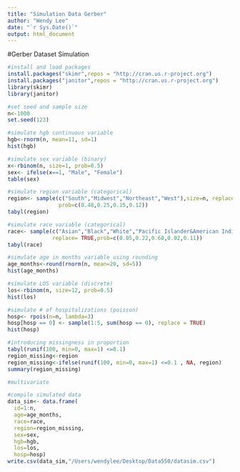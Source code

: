 ```yaml
---
title: "Simulation Data Gerber"
author: "Wendy Lee"
date: "`r Sys.Date()`"
output: html_document
---
```


#Gerber Dataset Simulation
```r

#install and load packages 
install.packages("skimr",repos = "http://cran.us.r-project.org")
install.packages("janitor",repos = "http://cran.us.r-project.org")
library(skimr)
library(janitor)

#set seed and sample size
n<-1000
set.seed(123)

#simulate hgb continuous variable
hgb<-rnorm(n, mean=11, sd=1)
hist(hgb)

#simulate sex variable (binary)
x<-rbinom(n, size=1, prob=0.5)
sex<- ifelse(x==1, "Male", "Female")
table(sex)

#simulate region variable (categorical)
region<- sample(c("South","Midwest","Northeast","West"),size=n, replace= TRUE,
                prob=c(0.48,0.25,0.15,0.12))
tabyl(region)

#simulate race variable (categorical)
race<- sample(c("Asian","Black","White","Pacific Islander&American Indian", "Other"),size=n,                 
              replace= TRUE,prob=c(0.05,0.22,0.60,0.02,0.11))
tabyl(race)

#simulate age in months variable using rounding 
age_months<-round(rnorm(n, mean=20, sd=5))
hist(age_months)

#simulate LOS variable (discrete)
los<-rbinom(n, size=12, prob=0.5)
hist(los)

#simulate # of hospitalizations (poisson)
hosp<- rpois(n=n, lambda=3)
hosp[hosp == 0] <- sample(1:5, sum(hosp == 0), replace = TRUE)
hist(hosp)

#introducing missingness in proportion
tabyl(runif(100, min=0, max=1) <=0.1)
region_missing<-region
region_missing<-ifelse(runif(100, min=0, max=1) <=0.1 , NA, region)
summary(region_missing)

#multivariate 

#compile simulated data
data_sim<- data.frame(
  id=1:n,
  age=age_months,
  race=race,
  region=region_missing,
  sex=sex,
  hgb=hgb,
  los=los,
  hosp=hosp)
write.csv(data_sim,"/Users/wendylee/Desktop/Data550/datasim.csv")

```